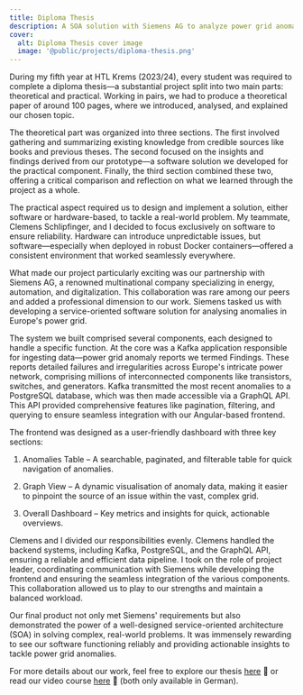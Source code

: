 ```yaml
---
title: Diploma Thesis
description: A SOA solution with Siemens AG to analyze power grid anomalies, featuring a Kafka pipeline, PostgreSQL, GraphQL API, and an Angular dashboard for visualisation.
cover:
  alt: Diploma Thesis cover image
  image: '@public/projects/diploma-thesis.png'
---
```


During my fifth year at HTL Krems (2023/24), every student was required to complete a diploma thesis—a substantial project split into two main parts: theoretical and practical. Working in pairs, we had to produce a theoretical paper of around 100 pages, where we introduced, analysed, and explained our chosen topic.

The theoretical part was organized into three sections. The first involved gathering and summarizing existing knowledge from credible sources like books and previous theses. The second focused on the insights and findings derived from our prototype—a software solution we developed for the practical component. Finally, the third section combined these two, offering a critical comparison and reflection on what we learned through the project as a whole.

The practical aspect required us to design and implement a solution, either software or hardware-based, to tackle a real-world problem. My teammate, Clemens Schlipfinger, and I decided to focus exclusively on software to ensure reliability. Hardware can introduce unpredictable issues, but software—especially when deployed in robust Docker containers—offered a consistent environment that worked seamlessly everywhere.

What made our project particularly exciting was our partnership with Siemens AG, a renowned multinational company specializing in energy, automation, and digitalization. This collaboration was rare among our peers and added a professional dimension to our work. Siemens tasked us with developing a service-oriented software solution for analysing anomalies in Europe's power grid.

The system we built comprised several components, each designed to handle a specific function. At the core was a Kafka application responsible for ingesting data—power grid anomaly reports we termed Findings. These reports detailed failures and irregularities across Europe's intricate power network, comprising millions of interconnected components like transistors, switches, and generators. Kafka transmitted the most recent anomalies to a PostgreSQL database, which was then made accessible via a GraphQL API. This API provided comprehensive features like pagination, filtering, and querying to ensure seamless integration with our Angular-based frontend.

The frontend was designed as a user-friendly dashboard with three key sections:

1. Anomalies Table – A searchable, paginated, and filterable table for quick navigation of anomalies.

2. Graph View – A dynamic visualisation of anomaly data, making it easier to pinpoint the source of an issue within the vast, complex grid.

3. Overall Dashboard – Key metrics and insights for quick, actionable overviews.

Clemens and I divided our responsibilities evenly. Clemens handled the backend systems, including Kafka, PostgreSQL, and the GraphQL API, ensuring a reliable and efficient data pipeline. I took on the role of project leader, coordinating communication with Siemens while developing the frontend and ensuring the seamless integration of the various components. This collaboration allowed us to play to our strengths and maintain a balanced workload.

Our final product not only met Siemens' requirements but also demonstrated the power of a well-designed service-oriented architecture (SOA) in solving complex, real-world problems. It was immensely rewarding to see our software functioning reliably and providing actionable insights to tackle power grid anomalies.

For more details about our work, feel free to explore our thesis [here](https://trueberryless.org/thesis.pdf) 📜 or read our video course [here](https://videos.trueberryless.org/videos/thesis/) 🎥 (both only available in German).
